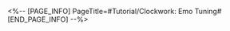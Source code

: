 <%-- [PAGE_INFO]
PageTitle=#Tutorial/Clockwork: Emo Tuning#
[END_PAGE_INFO] --%>
{{Tutorial
|sort      = 606201
|title     = Clockwork: Emo Tuning
|subtitle  = 
|type      = Adventure
|about     = 
|image1    = Tutorial Clockwork Emo Tuning 1.png{{subst:void|<!--$UPLOAD:<<SpriteOutput/TutorialPic/TutorialPage_606201.png>-<Tutorial Clockwork Emo Tuning 1.png>>}}
|text1     = Now you know how to use {{Color|h|nobold=1|Clockwork}}! Go try {{Color|h|nobold=1|changing someone's emotions}}! Different emotions bring different surprises!
|image2    = Tutorial Clockwork Emo Tuning 2.png{{subst:void|<!--$UPLOAD:<<SpriteOutput/TutorialPic/TutorialPage_606202.png>-<Tutorial Clockwork Emo Tuning 2.png>>}}
|text2     = You can use {{Color|h|nobold=1|Clockwork}} on anyone with a {{Color|h|nobold=1|Clockie mark}} on their heads. When you get the chance, make sure to try it out as much as you need!
}}